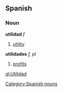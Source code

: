 == Spanish ==
=== Noun ===
'''utilidad''' ''f''
# [[utility]]
'''utilidades''' ''f, pl''
# [[profits]]
[[Category:Spanish nouns]]

[[gl:Utilidad]]